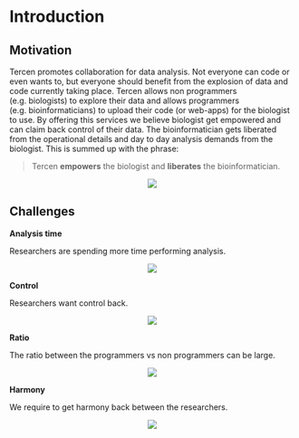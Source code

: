 # Introduction

## Motivation {-}

Tercen  promotes collaboration for data analysis. Not everyone can code or even wants to,  but everyone should benefit from the explosion of data and code currently taking place.
Tercen allows non programmers (e.g. biologists) to explore their data and allows programmers (e.g. bioinformaticians) to upload their code (or web-apps) for the biologist to use. By offering this services we believe biologist get empowered and can claim back control of their data. The bioinformatician gets liberated from the operational details and  day to day analysis demands from the biologist. This is summed up with the phrase:

> Tercen __empowers__ the biologist and __liberates__ the bioinformatician.

<center>![](images/stairs.png)</center>


## Challenges {-}

__Analysis time__

Researchers are spending more time performing analysis.

<center>![](images/highthrougput.png)</center>


__Control__

Researchers want control back. 

<center>![](images/empower_liberate.png)</center>


__Ratio__

The ratio between the programmers vs non programmers can be large.

<center>![](images/ratio.png)</center>

__Harmony__

We require to get harmony back between the researchers.

<center>![](images/harmony.png)</center>

